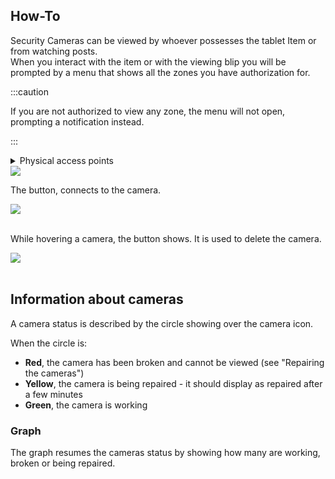 
## How-To
Security Cameras can be viewed by whoever possesses the tablet Item or from watching posts.<br/>
When you interact with the item or with the viewing blip you will be prompted by a menu that shows all the zones you have authorization for.

:::caution

If you are not authorized to view any zone, the menu will not open, prompting a notification instead.

:::

<details>
  <summary>Physical access points</summary>
  <div>
    <div>Access Points show in the form of markers</div>
    <br />
    <img src={AccessPoints} />
  </div>
</details>

<img src={TabletMenu} />

The <FontAwesomeIcon icon={faWifi} /> button, connects to the camera.

<img src={CamView} />
<br />
<br />

While hovering a camera, the <FontAwesomeIcon icon={faTrash} /> button shows. It is used to delete the camera.

<img src={DeleteCamera} />
<br />
<br />

## Information about cameras

A camera status is described by the circle showing over the camera icon.


When the circle is:

- **<WithColor color="#AF1414">Red</WithColor>**, the camera has been broken and cannot be viewed (see "Repairing the cameras")
- **<WithColor color="#FFB224">Yellow</WithColor>**, the camera is being repaired - it should display as repaired after a few minutes
- **<WithColor color="#00AF49">Green</WithColor>**, the camera is working

### Graph

The graph resumes the cameras status by showing how many are working, broken or being repaired.